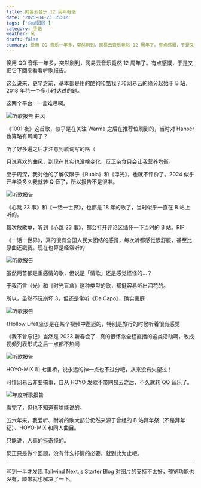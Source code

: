 ```yaml
---
title: 网易云音乐 12 周年有感
date: '2025-04-23 15:02'
tags: ['总结回顾']
category: 手记
weather: 风
draft: false
summary: 换用 QQ 音乐一年多，突然刷到，网易云音乐竟然 12 周年了。有点感慨，于是又把它下回来看看听歌报告。
---
```


换用 QQ 音乐一年多，突然刷到，网易云音乐竟然 12 周年了。有点感慨，于是又把它下回来看看听歌报告。

这么说来，更早之前，基本都是用的酷狗和酷我？和网易云的缘分起始于 B 站，2018 年花一个多小时达过的题。

这两个平台…一言难尽啊。

![听歌报告 曲风](https://s2.loli.net/2025/04/23/8Vg3O9GfSMWo5Hi.jpg)

《1001 夜》这首歌，似乎是在关注 Warma 之后在推荐位刷到的，当时对 Hanser 也算略有耳闻了？

听了好多遍之后才注意到歌词写的啥（

只说喜欢的曲风，到现在其实也没啥变化，反正杂食只会让我营养均衡。

至于周深，我对他的了解仅限于《Rubia》和《浮光》，也就不评价了。2024 似乎开年没多久我就转 Q 音了，所以报告不是很准。

![听歌报告](https://s2.loli.net/2025/04/23/uAiNcw6L8KkPZQT.jpg)

《心跳 23 事》和《一话一世界》，也都是 18 年的歌了，当时似乎一直在 B 站上听的。

每次放歌单，听到《心跳 23 事》，都会打开评论区缅怀一下当时的 B 站。RIP

《一话一世界》，真的很有全国人民大团结的感觉，每次听都感觉很舒服，甚至比原曲还戳我。现在也算是经常听的

![听歌报告](https://s2.loli.net/2025/04/23/Lr12dU6F7evGNmq.jpg)

虽然两首都是重感情的歌，但说是「情歌」还是感觉怪怪的…？

于我而言《光》和《时光盲盒》这种类型的歌，都挺容易听出泪花的。

所以，虽然不玩崩坏 3，但还是常听《Da Capo》，确实豪庭

![听歌报告](https://s2.loli.net/2025/04/23/XJEZif8BDUckW4w.jpg)

《Hollow Life》应该是在某个视频中邂逅的，特别是旅行的时候听着很有感觉

《我不曾忘记》当然是 2023 新春会了…真的很怀念全程直播的这类活动啊，改成视频列表形式之后一点都不热闹

![听歌报告](https://s2.loli.net/2025/04/23/fjDQzsybPhavwJ6.jpg)

HOYO-MiX 和 七里桥，说永远的神一点也不过分吧，从来没有失望过！

可惜网易云非要搞事，自从 HOYO 发歌不带网易云之后，不久就转 QQ 音乐了。

![年度听歌报告](https://s2.loli.net/2025/04/23/zx87PZFAp4Do9Xh.jpg)

看完了，但也不知道有啥能说的。

五六年来，我爱听、耐听的歌大部分仍然来源于曾经的 B 站拜年祭（不是拜年纪）、HOYO-MiX 和同人曲目。

只能说，人真的挺奇怪的。

反正只是做个回顾，没有什么抒情的必要，就到此为止吧。

---

写到一半才发现 Tailwind Next.js Starter Blog 对图片的支持不太好，预览功能也没有，顺带就也解决了一下。
